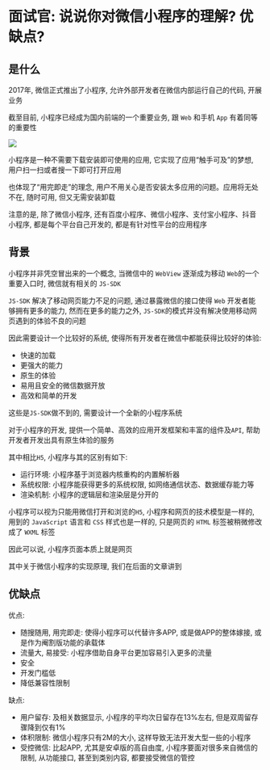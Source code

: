 # 面试官: 说说你对微信小程序的理解? 优缺点? 

## 是什么

2017年, 微信正式推出了小程序, 允许外部开发者在微信内部运行自己的代码, 开展业务

截至目前, 小程序已经成为国内前端的一个重要业务, 跟 `Web` 和手机 `App` 有着同等的重要性

![](https://static.vue-js.com/ce751de0-300e-11ec-8e64-91fdec0f05a1.png)

小程序是一种不需要下载安装即可使用的应用, 它实现了应用“触手可及”的梦想, 用户扫一扫或者搜一下即可打开应用

也体现了“用完即走”的理念, 用户不用关心是否安装太多应用的问题。应用将无处不在, 随时可用, 但又无需安装卸载

注意的是, 除了微信小程序, 还有百度小程序、微信小程序、支付宝小程序、抖音小程序, 都是每个平台自己开发的, 都是有针对性平台的应用程序

## 背景

⼩程序并⾮凭空冒出来的⼀个概念, 当微信中的 `WebView` 逐渐成为移动 `Web`的⼀个重要⼊⼝时, 微信就有相关的 `JS-SDK`

`JS-SDK` 解决了移动⽹⻚能⼒不⾜的问题, 通过暴露微信的接⼝使得 `Web` 开发者能够拥有更多的能⼒, 然⽽在更多的能⼒之外, `JS-SDK`的模式并没有解决使⽤移动⽹⻚遇到的体验不良的问题

因此需要设计⼀个⽐较好的系统, 使得所有开发者在微信中都能获得⽐较好的体验: 
- 快速的加载
- 更强⼤的能⼒
- 原⽣的体验
- 易⽤且安全的微信数据开放
- ⾼效和简单的开发

这些是`JS-SDK`做不到的, 需要设计一个全新的小程序系统

对于小程序的开发, 提供一个简单、高效的应用开发框架和丰富的组件及`API`, 帮助开发者开发出具有原生体验的服务

其中相比`H5`, 小程序与其的区别有如下: 
- 运⾏环境: ⼩程序基于浏览器内核重构的内置解析器
- 系统权限: ⼩程序能获得更多的系统权限, 如⽹络通信状态、数据缓存能⼒等
- 渲染机制: ⼩程序的逻辑层和渲染层是分开的

小程序可以视为只能用微信打开和浏览的`H5`, 小程序和网页的技术模型是一样的, 用到的 `JavaScript` 语言和 `CSS` 样式也是一样的, 只是网页的 `HTML` 标签被稍微修改成了 `WXML` 标签

因此可以说, 小程序页面本质上就是网页

其中关于微信小程序的实现原理, 我们在后面的文章讲到

## 优缺点

优点: 
- 随搜随用, 用完即走: 使得小程序可以代替许多APP, 或是做APP的整体嫁接, 或是作为阉割版功能的承载体
- 流量大, 易接受: 小程序借助自身平台更加容易引入更多的流量
- 安全
- 开发门槛低
- 降低兼容性限制

缺点: 

- 用户留存: 及相关数据显示, 小程序的平均次日留存在13%左右, 但是双周留存骤降到仅有1%
- 体积限制: 微信小程序只有2M的大小, 这样导致无法开发大型一些的小程序
- 受控微信: 比起APP, 尤其是安卓版的高自由度, 小程序要面对很多来自微信的限制, 从功能接口, 甚至到类别内容, 都要接受微信的管控
